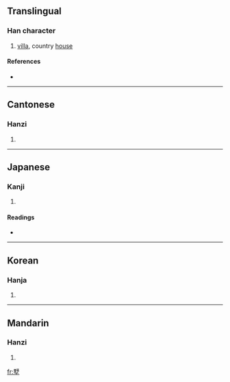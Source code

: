 ==Translingual==

===Han character===
{{Han char|rn=32|rad=土|as=11|sn=14|four=6710<sub>4</sub>|canj=田弓土 (WNG)}}

# [[villa]], country [[house]]

====References====
* {{Han ref|kx=0237.200|dkj=05412|dj=0475.260|hdz=10480.060|uh=5885|ud=22661|bh=B9D6|bd=47574}}

----

==Cantonese==

===Hanzi===
{{yue-hanzi|jyut=|y=seui5}}

# {{defn|Cantonese}}

----

==Japanese==

===Kanji===
{{ja-kanji|grade=|rs=土11}}

# {{defn|Japanese}}

====Readings====
* {{ja-readings|on=[[しょ]] (sho), [[や]] (ya)|kun=[[しもやしき]] (shimoyashiki)}}

----

==Korean==

===Hanja===
{{ko-hanja|hangeul=[[서]]|rv=seo|mr=sŏ}}

# {{defn|Korean}}

----

==Mandarin==

===Hanzi===
{{cmn-hanzi|pin=[[shù]] ([[shu4]])|wg=shu<sup>4</sup>}}

# {{defn|Mandarin}}

[[fr:墅]]